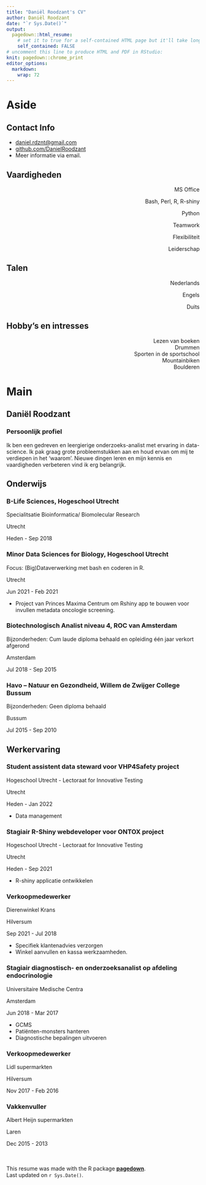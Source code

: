 ```yaml
---
title: "Daniël Roodzant's CV"
author: Daniël Roodzant
date: "`r Sys.Date()`"
output: 
  pagedown::html_resume:
    # set it to true for a self-contained HTML page but it'll take longer to render
    self_contained: FALSE
# uncomment this line to produce HTML and PDF in RStudio:
knit: pagedown::chrome_print
editor_options: 
  markdown: 
    wrap: 72
---
```


# Aside

## Contact Info {#contact}

-   <i class="fa fa-envelope"></i>
    [daniel.rdznt\@gmail.com](mailto:daniel.rdznt@gmail.com){.email}
-   <i class="fa fa-github"></i>
    [github.com/DanielRoodzant](https://github.com/DanielRoodzant)
-   Meer informatie via email.

## Vaardigheden {#skills}

<p style="text-align: right;">
MS Office
<i class="fas fa-circle"></i><i class="fas fa-circle"></i><i class="fas fa-circle"></i><i class="fas fa-circle"></i><i class="far fa-circle"></i>
</p>
<p style="text-align: right;">
Bash, Perl, R, R-shiny
<i class="fas fa-circle"></i><i class="fas fa-circle"></i><i class="fas fa-circle"></i><i class="far fa-circle"></i><i class="far fa-circle"></i>
</p>
<p style="text-align: right;">
Python
<i class="fas fa-circle"></i><i class="fas fa-circle"></i><i class="far fa-circle"></i><i class="far fa-circle"></i><i class="far fa-circle"></i>
</p>
<p style="text-align: right;">
Teamwork
<i class="fas fa-circle"></i><i class="fas fa-circle"></i><i class="fas fa-circle"></i><i class="fas fa-circle"></i><i class="far fa-circle"></i>
</p>
<p style="text-align: right;">
Flexibiliteit
<i class="fas fa-circle"></i><i class="fas fa-circle"></i><i class="fas fa-circle"></i><i class="fas fa-circle"></i><i class="far fa-circle"></i>
</p>
<p style="text-align: right;">
Leiderschap
<i class="fas fa-circle"></i><i class="fas fa-circle"></i><i class="fas fa-circle"></i><i class="far fa-circle"></i><i class="far fa-circle"></i>
</p>

## Talen

<p style="text-align: right;">
Nederlands
<i class="fas fa-circle"></i><i class="fas fa-circle"></i><i class="fas fa-circle"></i><i class="fas fa-circle"></i><i class="fas fa-circle"></i>
</p>
<p style="text-align: right;">
Engels
<i class="fas fa-circle"></i><i class="fas fa-circle"></i><i class="fas fa-circle"></i><i class="fas fa-circle"></i><i class="fas fa-circle"></i>
</p>
<p style="text-align: right;">
Duits
<i class="fas fa-circle"></i><i class="fas fa-circle"></i><i class="far fa-circle"></i><i class="far fa-circle"></i><i class="far fa-circle"></i>
</p>

## Hobby's en intresses

<p style="text-align: right;">
Lezen van boeken <br>
Drummen <br>
Sporten in de sportschool <br>
Mountainbiken <br>
Boulderen
</p>

# Main

## Daniël Roodzant {#title}

### Persoonlijk profiel

Ik ben een gedreven en leergierige onderzoeks-analist met ervaring in data-science. Ik pak graag grote probleemstukken aan en houd ervan om mij te verdiepen in het 'waarom'. Nieuwe dingen leren en mijn kennis en vaardigheden verbeteren vind ik erg belangrijk.

## Onderwijs {data-icon="graduation-cap" data-concise="true"}

### B-Life Sciences, Hogeschool Utrecht

Specialitsatie Bioinformatica/ Biomolecular Research

Utrecht

Heden - Sep 2018

### Minor Data Sciences for Biology, Hogeschool Utrecht

Focus: (Big)Dataverwerking met bash en coderen in R.

Utrecht

Jun 2021 - Feb 2021

-   Project van Princes Maxima Centrum om Rshiny app te bouwen voor invullen metadata oncologie screening.

### Biotechnologisch Analist niveau 4, ROC van Amsterdam

Bijzonderheden: Cum laude diploma behaald en opleiding één jaar verkort
afgerond

Amsterdam

Jul 2018 - Sep 2015

### Havo -- Natuur en Gezondheid, Willem de Zwijger College Bussum

Bijzonderheden: Geen diploma behaald

Bussum

Jul 2015 - Sep 2010

## Werkervaring {data-icon="suitcase"}

### Student assistent data steward voor VHP4Safety project

Hogeschool Utrecht - Lectoraat for Innovative Testing

Utrecht

Heden - Jan 2022

::: {.concise}
-   Data management 
:::

### Stagiair R-Shiny webdeveloper voor ONTOX project

Hogeschool Utrecht - Lectoraat for Innovative Testing

Utrecht

Heden - Sep 2021

::: {.concise}
-   R-shiny applicatie ontwikkelen
:::

### Verkoopmedewerker

Dierenwinkel Krans

Hilversum

Sep 2021 - Jul 2018

::: {.concise}
-   Specifiek klantenadvies verzorgen
-   Winkel aanvullen en kassa werkzaamheden.
:::

### Stagiair diagnostisch- en onderzoeksanalist op afdeling endocrinologie

Universitaire Medische Centra

Amsterdam

Jun 2018 - Mar 2017

::: {.concise}
-   GCMS
-   Patiënten-monsters hanteren
-   Diagnostische bepalingen uitvoeren
:::

### Verkoopmedewerker

Lidl supermarkten

Hilversum

Nov 2017 - Feb 2016

### Vakkenvuller

Albert Heijn supermarkten

Laren

Dec 2015 - 2013

<br> <br> This resume was made with the R package
[**pagedown**](https://github.com/rstudio/pagedown). <br> Last updated
on `r Sys.Date()`.
